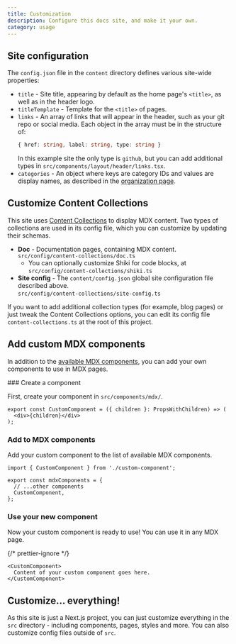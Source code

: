 ```yaml
---
title: Customization
description: Configure this docs site, and make it your own.
category: usage
---
```


## Site configuration

The `config.json` file in the `content` directory defines various site-wide properties:

- `title` - Site title, appearing by default as the home page's `<title>`, as well as in the header logo.
- `titleTemplate` - Template for the `<title>` of pages.
- `links` - An array of links that will appear in the header, such as your git repo or social media. Each object in the array must be in the structure of:
  ```ts
  { href: string, label: string, type: string }
  ```
  In this example site the only type is `github`, but you can add additional types in `src/components/layout/header/links.tsx`.
- `categories` - An object where keys are category IDs and values are display names, as described in the [organization page](/docs/organization#categories).

## Customize Content Collections

This site uses [Content Collections](https://www.content-collections.dev/) to display MDX content. Two types of collections are used in its config file, which you can customize by updating their schemas.

- **Doc** - Documentation pages, containing MDX content. \
  `src/config/content-collections/doc.ts`
  - You can optionally customize Shiki for code blocks, at `src/config/content-collections/shiki.ts`
- **Site config** - The `content/config.json` global site configuration file described above. \
  `src/config/content-collections/site-config.ts`

If you want to add additional collection types (for example, blog pages) or just tweak the Content Collections options, you can edit its config file `content-collections.ts` at the root of this project.

## Add custom MDX components

In addition to the [available MDX components](/docs/components), you can add your own components to use in MDX pages.

<Steps>
### Create a component

First, create your component in `src/components/mdx/`.

```tsx title="src/components/mdx/custom-component.tsx"
export const CustomComponent = ({ children }: PropsWithChildren) => (
  <div>{children}</div>
);
```

### Add to MDX components

Add your custom component to the list of available MDX components.

```tsx title="src/components/mdx/index.tsx"
import { CustomComponent } from './custom-component';

export const mdxComponents = {
  // ...other components
  CustomComponent,
};
```

### Use your new component

Now your custom component is ready to use! You can use it in any MDX page.

{/* prettier-ignore */}
```mdx title="data/doc.mdx"
<CustomComponent>
  Content of your custom component goes here.
</CustomComponent>
```

</Steps>

## Customize... everything!

As this site is just a Next.js project, you can just customize everything in the `src` directory - including components, pages, styles and more. You can also customize config files outside of `src`.

